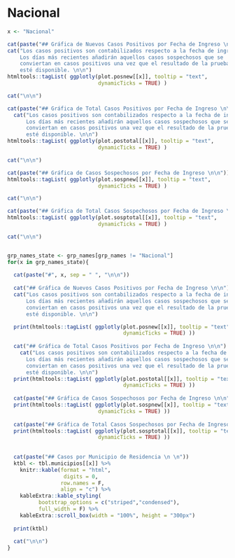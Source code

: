 
# Nacional
```r
x <- "Nacional"

cat(paste("## Gráfica de Nuevos Casos Positivos por Fecha de Ingreso \n\n"))
cat("Los casos positivos son contabilizados respecto a la fecha de ingreso.
    Los días más recientes añadirán aquellos casos sospechosos que se
    conviertan en casos positivos una vez que el resultado de la prueba 
    esté disponible. \n\n")
htmltools::tagList( ggplotly(plot.posnew[[x]], tooltip = "text",
                             dynamicTicks = TRUE) )

cat("\n\n")

cat(paste("## Gráfica de Total Casos Positivos por Fecha de Ingreso \n\n"))
  cat("Los casos positivos son contabilizados respecto a la fecha de ingreso.
      Los días más recientes añadirán aquellos casos sospechosos que se
      conviertan en casos positivos una vez que el resultado de la prueba
      esté disponible. \n\n")
htmltools::tagList( ggplotly(plot.postotal[[x]], tooltip = "text",
                             dynamicTicks = TRUE) )

cat("\n\n")

cat(paste("## Gráfica de Casos Sospechosos por Fecha de Ingreso \n\n"))
htmltools::tagList( ggplotly(plot.sospnew[[x]], tooltip = "text",
                             dynamicTicks = TRUE) )

cat("\n\n")

cat(paste("## Gráfica de Total Casos Sospechosos por Fecha de Ingreso \n\n"))
htmltools::tagList( ggplotly(plot.sosptotal[[x]], tooltip = "text",
                             dynamicTicks = TRUE) )

cat("\n\n")



```

```r
grp_names_state <- grp_names[grp_names != "Nacional"]
for(x in grp_names_state){
  
  cat(paste("#", x, sep = " ", "\n\n"))
  
  cat("## Gráfica de Nuevos Casos Positivos por Fecha de Ingreso \n\n")
  cat("Los casos positivos son contabilizados respecto a la fecha de ingreso.
      Los días más recientes añadirán aquellos casos sospechosos que se
      conviertan en casos positivos una vez que el resultado de la prueba 
      esté disponible. \n\n")

  print(htmltools::tagList( ggplotly(plot.posnew[[x]], tooltip = "text",
                                     dynamicTicks = TRUE) ))
  
  cat("## Gráfica de Total Casos Positivos por Fecha de Ingreso \n\n")
    cat("Los casos positivos son contabilizados respecto a la fecha de ingreso.
      Los días más recientes añadirán aquellos casos sospechosos que se
      conviertan en casos positivos una vez que el resultado de la prueba 
      esté disponible. \n\n")
  print(htmltools::tagList( ggplotly(plot.postotal[[x]], tooltip = "text",
                                     dynamicTicks = TRUE) ))
  
  cat(paste("## Gráfica de Casos Sospechosos por Fecha de Ingreso \n\n"))
  print(htmltools::tagList( ggplotly(plot.sospnew[[x]], tooltip = "text",
                             dynamicTicks = TRUE) ))
  
  cat(paste("## Gráfica de Total Casos Sospechosos por Fecha de Ingreso \n\n"))
  print(htmltools::tagList( ggplotly(plot.sosptotal[[x]], tooltip = "text",
                             dynamicTicks = TRUE) ))
  
  
  cat(paste("## Casos por Municipio de Residencia \n \n"))
  ktbl <- tbl.municipios[[x]] %>% 
    knitr::kable(format = "html",
                  digits = 0,
                 row.names = F,
                 align = "c") %>%
    kableExtra::kable_styling(
          bootstrap_options = c("striped","condensed"),
          full_width = F) %>%
    kableExtra::scroll_box(width = "100%", height = "300px")
    
  print(ktbl)
  
  cat("\n\n")
}
```



